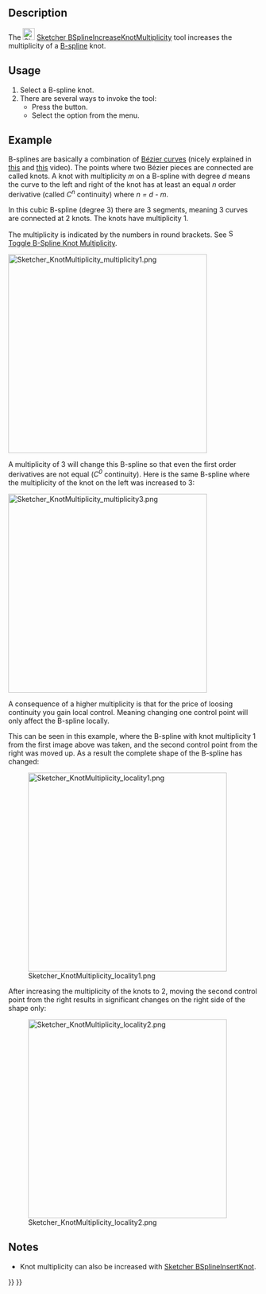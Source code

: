 <languages/>

{{Docnav
|[[Sketcher_BSplineDecreaseDegree|Decrease B-Spline Degree]]
|[[Sketcher_BSplineDecreaseKnotMultiplicity|Decrease Knot Multiplicity]]
|[[Sketcher_Workbench|Sketcher]]
|IconL=Sketcher_BSplineDecreaseDegree.svg
|IconR=Sketcher_BSplineDecreaseKnotMultiplicity.svg
|IconC=Workbench_Sketcher.svg
}}

{{GuiCommand
|Name=Sketcher BSplineIncreaseKnotMultiplicity
|MenuLocation=Sketch → B-Spline Tools → Increase Knot Multiplicity
|Workbenches=[[Sketcher_Workbench|Sketcher]]
|Version=0.17
|SeeAlso=[[Sketcher_BSplineDecreaseKnotMultiplicity|Sketcher BSplineDecreaseKnotMultiplicity]]
}}

==Description==

The [[Image:Sketcher_BSplineIncreaseKnotMultiplicity.svg|24px]] [[Sketcher_BSplineIncreaseKnotMultiplicity|Sketcher BSplineIncreaseKnotMultiplicity]] tool increases the multiplicity of a [[B-Splines|B-spline]] knot.

==Usage==

# Select a B-spline knot.
# There are several ways to invoke the tool:
#* Press the {{Button|[[File:Sketcher_BSplineIncreaseKnotMultiplicity.svg|16px]] [[Sketcher_BSplineIncreaseKnotMultiplicity|Increase Knot Multiplicity]]}} button.
#* Select the {{MenuCommand|Sketch → B-Spline Tools → [[Image:Sketcher_BSplineIncreaseKnotMultiplicity.svg|16px]] Increase Knot Multiplicity}} option from the menu.

==Example==

B-splines are basically a combination of [[B-Splines#B.C3.A9zier_curves|Bézier curves]] (nicely explained in [https://www.youtube.com/watch?v=bE1MrrqBAl8 this] and [https://www.youtube.com/watch?v=xXJylM2S72s this] video). The points where two Bézier pieces are connected are called knots. A knot with multiplicity ''m'' on a B-spline with degree ''d'' means the curve to the left and right of the knot has at least an equal ''n'' order derivative (called ''C<sup>n</sup>'' continuity) where ''n = d - m''.

In this cubic B-spline (degree 3) there are 3 segments, meaning 3 curves are connected at 2 knots. The knots have multiplicity 1.

The multiplicity is indicated by the numbers in round brackets. See [[File:Sketcher_BSplineKnotMultiplicity.svg|16px]] [[Sketcher_BSplineKnotMultiplicity|Toggle B-Spline Knot Multiplicity]].

[[File:Sketcher_KnotMultiplicity_multiplicity1.png|400px]]
{{Caption|B-spline where both knots have multiplicity 1.}}

A multiplicity of 3 will change this B-spline so that even the first order derivatives are not equal (''C<sup>0</sup>'' continuity). Here is the same B-spline where the multiplicity of the knot on the left was increased to 3:

[[File:Sketcher_KnotMultiplicity_multiplicity3.png|400px]]
{{Caption|Same B-spline with knot multiplicity 3. A control point was moved to show that the knot has ''C<sup>0</sup>'' continuity.}}

A consequence of a higher multiplicity is that for the price of loosing continuity you gain local control. Meaning changing one control point will only affect the B-spline locally.

This can be seen in this example, where the B-spline with knot multiplicity 1 from the first image above was taken, and the second control point from the right was moved up. As a result the complete shape of the B-spline has changed:

[[File:Sketcher_KnotMultiplicity_locality1.png|400px]]

After increasing the multiplicity of the knots to 2, moving the second control point from the right results in significant changes on the right side of the shape only:

[[File:Sketcher_KnotMultiplicity_locality2.png|400px]]

==Notes==

* Knot multiplicity can also be increased with [[Sketcher_BSplineInsertKnot|Sketcher BSplineInsertKnot]].


{{Docnav
|[[Sketcher_BSplineDecreaseDegree|Decrease B-Spline Degree]]
|[[Sketcher_BSplineDecreaseKnotMultiplicity|Decrease Knot Multiplicity]]
|[[Sketcher_Workbench|Sketcher]]
|IconL=Sketcher_BSplineDecreaseDegree.svg
|IconR=Sketcher_BSplineDecreaseKnotMultiplicity.svg
|IconC=Workbench_Sketcher.svg
}}

{{Sketcher_Tools_navi{{#translation:}}}}
{{Userdocnavi{{#translation:}}}}